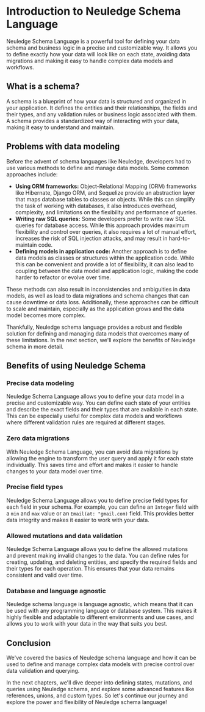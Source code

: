 # Introduction to Neuledge Schema Language

Neuledge Schema Language is a powerful tool for defining your data schema and business logic in a precise and customizable way. It allows you to define exactly how your data will look like on each state, avoiding data migrations and making it easy to handle complex data models and workflows.

## What is a schema?

A schema is a blueprint of how your data is structured and organized in your application. It defines the entities and their relationships, the fields and their types, and any validation rules or business logic associated with them. A schema provides a standardized way of interacting with your data, making it easy to understand and maintain.

## Problems with data modeling

Before the advent of schema languages like Neuledge, developers had to use various methods to define and manage data models. Some common approaches include:

- **Using ORM frameworks:** Object-Relational Mapping (ORM) frameworks like Hibernate, Django ORM, and Sequelize provide an abstraction layer that maps database tables to classes or objects. While this can simplify the task of working with databases, it also introduces overhead, complexity, and limitations on the flexibility and performance of queries.
- **Writing raw SQL queries:** Some developers prefer to write raw SQL queries for database access. While this approach provides maximum flexibility and control over queries, it also requires a lot of manual effort, increases the risk of SQL injection attacks, and may result in hard-to-maintain code.
- **Defining models in application code:** Another approach is to define data models as classes or structures within the application code. While this can be convenient and provide a lot of flexibility, it can also lead to coupling between the data model and application logic, making the code harder to refactor or evolve over time.

These methods can also result in inconsistencies and ambiguities in data models, as well as lead to data migrations and schema changes that can cause downtime or data loss. Additionally, these approaches can be difficult to scale and maintain, especially as the application grows and the data model becomes more complex.

Thankfully, Neuledge schema language provides a robust and flexible solution for defining and managing data models that overcomes many of these limitations. In the next section, we'll explore the benefits of Neuledge schema in more detail.

## Benefits of using Neuledge Schema

### Precise data modeling

Neuledge Schema Language allows you to define your data model in a precise and customizable way. You can define each state of your entities and describe the exact fields and their types that are available in each state. This can be especially useful for complex data models and workflows where different validation rules are required at different stages.

### Zero data migrations

With Neuledge Schema Language, you can avoid data migrations by allowing the engine to transform the user query and apply it for each state individually. This saves time and effort and makes it easier to handle changes to your data model over time.

### Precise field types

Neuledge Schema Language allows you to define precise field types for each field in your schema. For example, you can define an `Integer` field with a `min` and `max` value or an `Email(at: "gmail.com)` field. This provides better data integrity and makes it easier to work with your data.

### Allowed mutations and data validation

Neuledge Schema Language allows you to define the allowed mutations and prevent making invalid changes to the data. You can define rules for creating, updating, and deleting entities, and specify the required fields and their types for each operation. This ensures that your data remains consistent and valid over time.

### Database and language agnostic

Neuledge schema language is language agnostic, which means that it can be used with any programming language or database system. This makes it highly flexible and adaptable to different environments and use cases, and allows you to work with your data in the way that suits you best.

## Conclusion

We've covered the basics of Neuledge schema language and how it can be used to define and manage complex data models with precise control over data validation and querying.

In the next chapters, we'll dive deeper into defining states, mutations, and queries using Neuledge schema, and explore some advanced features like references, unions, and custom types. So let's continue our journey and explore the power and flexibility of Neuledge schema language!
